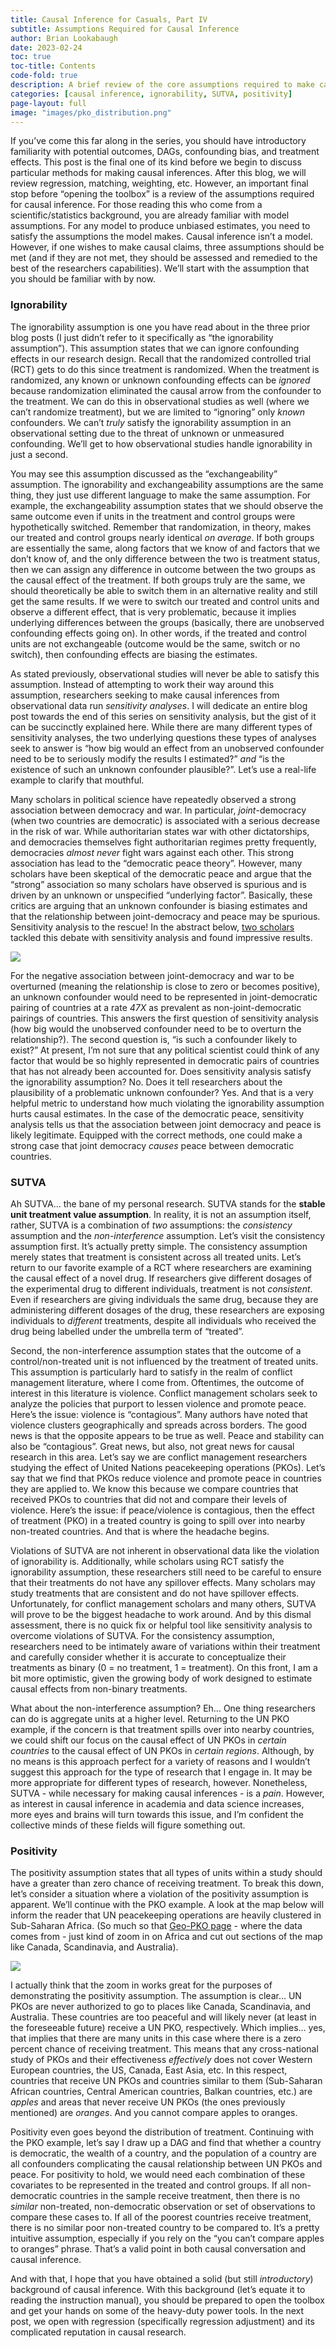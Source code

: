 ```yaml
---
title: Causal Inference for Casuals, Part IV
subtitle: Assumptions Required for Causal Inference
author: Brian Lookabaugh
date: 2023-02-24
toc: true
toc-title: Contents
code-fold: true
description: A brief review of the core assumptions required to make causal inferences.
categories: [causal inference, ignorability, SUTVA, positivity]
page-layout: full
image: "images/pko_distribution.png"
---
```


If you’ve come this far along in the series, you should have introductory familiarity with potential outcomes, DAGs, confounding bias, and treatment effects. This post is the final one of its kind before we begin to discuss particular methods for making causal inferences. After this blog, we will review regression, matching, weighting, etc. However, an important final stop before “opening the toolbox” is a review of the assumptions required for causal inference. For those reading this who come from a scientific/statistics background, you are already familiar with model assumptions. For any model to produce unbiased estimates, you need to satisfy the assumptions the model makes. Causal inference isn’t a model. However, if one wishes to make causal claims, three assumptions should be met (and if they are not met, they should be assessed and remedied to the best of the researchers capabilities). We’ll start with the assumption that you should be familiar with by now.

### Ignorability

The ignorability assumption is one you have read about in the three prior blog posts (I just didn’t refer to it specifically as “the ignorability assumption”). This assumption states that we can ignore confounding effects in our research design. Recall that the randomized controlled trial (RCT) gets to do this since treatment is randomized. When the treatment is randomized, any known or unknown confounding effects can be *ignored* because randomization eliminated the causal arrow from the confounder to the treatment. We can do this in observational studies as well (where we can’t randomize treatment), but we are limited to “ignoring” only *known* confounders. We can’t *truly* satisfy the ignorability assumption in an observational setting due to the threat of unknown or unmeasured confounding. We’ll get to how observational studies handle ignorability in just a second.

You may see this assumption discussed as the “exchangeability” assumption. The ignorability and exchangeability assumptions are the same thing, they just use different language to make the same assumption. For example, the exchangeability assumption states that we should observe the same outcome even if units in the treatment and control groups were hypothetically switched. Remember that randomization, in theory, makes our treated and control groups nearly identical *on average*. If both groups are essentially the same, along factors that we know of and factors that we don’t know of, and the only difference between the two is treatment status, then we can assign any difference in outcome between the two groups as the causal effect of the treatment. If both groups truly are the same, we should theoretically be able to switch them in an alternative reality and still get the same results. If we were to switch our treated and control units and observe a different effect, that is very problematic, because it implies underlying differences between the groups (basically, there are unobserved confounding effects going on). In other words, if the treated and control units are not exchangeable (outcome would be the same, switch or no switch), then confounding effects are biasing the estimates.

As stated previously, observational studies will never be able to satisfy this assumption. Instead of attempting to work their way around this assumption, researchers seeking to make causal inferences from observational data run *sensitivity analyses*. I will dedicate an entire blog post towards the end of this series on sensitivity analysis, but the gist of it can be succinctly explained here. While there are many different types of sensitivity analyses, the two underlying questions these types of analyses seek to answer is “how big would an effect from an unobserved confounder need to be to seriously modify the results I estimated?” *and* “is the existence of such an unknown confounder plausible?”. Let’s use a real-life example to clarify that mouthful.

Many scholars in political science have repeatedly observed a strong association between democracy and war. In particular, *joint*-democracy (when two countries are democratic) is associated with a serious decrease in the risk of war. While authoritarian states war with other dictatorships, and democracies themselves fight authoritarian regimes pretty frequently, democracies *almost never* fight wars against each other. This strong association has lead to the “democratic peace theory”. However, many scholars have been skeptical of the democratic peace and argue that the “strong” association so many scholars have observed is spurious and is driven by an unknown or unspecified “underlying factor”. Basically, these critics are arguing that an unknown confounder is biasing estimates and that the relationship between joint-democracy and peace may be spurious. Sensitivity analysis to the rescue! In the abstract below, [two scholars](https://imai.fas.harvard.edu/research/files/dempeace.pdf) tackled this debate with sensitivity analysis and found impressive results.

![](images/imai_lo_screenshot.png)

For the negative association between joint-democracy and war to be overturned (meaning the relationship is close to zero or becomes positive), an unknown confounder would need to be represented in joint-democratic pairing of countries at a rate *47X* as prevalent as non-joint-democratic pairings of countries. This answers the first question of sensitivity analysis (how big would the unobserved confounder need to be to overturn the relationship?). The second question is, “is such a confounder likely to exist?” At present, I’m not sure that any political scientist could think of any factor that would be so highly represented in democratic pairs of countries that has not already been accounted for. Does sensitivity analysis satisfy the ignorability assumption? No. Does it tell researchers about the plausibility of a problematic unknown confounder? Yes. And that is a very helpful metric to understand how much violating the ignorability assumption hurts causal estimates. In the case of the democratic peace, sensitivity analysis tells us that the association between joint democracy and peace is likely legitimate. Equipped with the correct methods, one could make a strong case that joint democracy *causes* peace between democratic countries.

### SUTVA

Ah SUTVA… the bane of my personal research. SUTVA stands for the **stable unit treatment value assumption**. In reality, it is not an assumption itself, rather, SUTVA is a combination of *two* assumptions: the *consistency* assumption and the *non-interference* assumption. Let’s visit the consistency assumption first. It’s actually pretty simple. The consistency assumption merely states that treatment is consistent across all treated units. Let’s return to our favorite example of a RCT where researchers are examining the causal effect of a novel drug. If researchers give different dosages of the experimental drug to different individuals, treatment is not *consistent*. Even if researchers are giving individuals the same drug, because they are administering different dosages of the drug, these researchers are exposing individuals to *different* treatments, despite all individuals who received the drug being labelled under the umbrella term of “treated”.

Second, the non-interference assumption states that the outcome of a control/non-treated unit is not influenced by the treatment of treated units. This assumption is particularly hard to satisfy in the realm of conflict management literature, where I come from. Oftentimes, the outcome of interest in this literature is violence. Conflict management scholars seek to analyze the policies that purport to lessen violence and promote peace. Here’s the issue: violence is “contagious”. Many authors have noted that violence clusters geographically and spreads across borders. The good news is that the opposite appears to be true as well. Peace and stability can also be “contagious”. Great news, but also, not great news for causal research in this area. Let’s say we are conflict management researchers studying the effect of United Nations peacekeeping operations (PKOs). Let’s say that we find that PKOs reduce violence and promote peace in countries they are applied to. We know this because we compare countries that received PKOs to countries that did not and compare their levels of violence. Here’s the issue: if peace/violence is contagious, then the effect of treatment (PKO) in a treated country is going to spill over into nearby non-treated countries. And that is where the headache begins.

Violations of SUTVA are not inherent in observational data like the violation of ignorability is. Additionally, while scholars using RCT satisfy the ignorability assumption, these researchers still need to be careful to ensure that their treatments do not have any spillover effects. Many scholars may study treatments that are consistent and do not have spillover effects. Unfortunately, for conflict management scholars and many others, SUTVA will prove to be the biggest headache to work around. And by this dismal assessment, there is no quick fix or helpful tool like sensitivity analysis to overcome violations of SUTVA. For the consistency assumption, researchers need to be intimately aware of variations within their treatment and carefully consider whether it is accurate to conceptualize their treatments as binary (0 = no treatment, 1 = treatment). On this front, I am a bit more optimistic, given the growing body of work designed to estimate causal effects from non-binary treatments.

What about the non-interference assumption? Eh… One thing researchers can do is aggregate units at a higher level. Returning to the UN PKO example, if the concern is that treatment spills over into nearby countries, we could shift our focus on the causal effect of UN PKOs in *certain countries* to the causal effect of UN PKOs in *certain regions*. Although, by no means is this approach perfect for a variety of reasons and I wouldn’t suggest this approach for the type of research that I engage in. It may be more appropriate for different types of research, however. Nonetheless, SUTVA - while necessary for making causal inferences - is a *pain*. However, as interest in causal inference in academia and data science increases, more eyes and brains will turn towards this issue, and I’m confident the collective minds of these fields will figure something out.

### Positivity

The positivity assumption states that all types of units within a study should have a greater than zero chance of receiving treatment. To break this down, let’s consider a situation where a violation of the positivity assumption is apparent. We’ll continue with the PKO example. A look at the map below will inform the reader that UN peacekeeping operations are heavily clustered in Sub-Saharan Africa. (So much so that [Geo-PKO page](https://www.pcr.uu.se/data/geo-pko/) - where the data comes from - just kind of zoom in on Africa and cut out sections of the map like Canada, Scandinavia, and Australia).

![](images/pko_distribution.png)

I actually think that the zoom in works great for the purposes of demonstrating the positivity assumption. The assumption is clear… UN PKOs are never authorized to go to places like Canada, Scandinavia, and Australia. These countries are too peaceful and will likely never (at least in the foreseeable future) receive a UN PKO, respectively. Which implies… yes, that implies that there are many units in this case where there is a zero percent chance of receiving treatment. This means that any cross-national study of PKOs and their effectiveness *effectively* does not cover Western European countries, the US, Canada, East Asia, etc. In this respect, countries that receive UN PKOs and countries similar to them (Sub-Saharan African countries, Central American countries, Balkan countries, etc.) are *apples* and areas that never receive UN PKOs (the ones previously mentioned) are *oranges*. And you cannot compare apples to oranges.

Positivity even goes beyond the distribution of treatment. Continuing with the PKO example, let’s say I draw up a DAG and find that whether a country is democratic, the wealth of a country, and the population of a country are all confounders complicating the causal relationship between UN PKOs and peace. For positivity to hold, we would need each combination of these covariates to be represented in the treated and control groups. If all non-democratic countries in the sample receive treatment, then there is no *similar* non-treated, non-democratic observation or set of observations to compare these cases to. If all of the poorest countries receive treatment, there is no similar poor non-treated country to be compared to. It’s a pretty intuitive assumption, especially if you rely on the “you can’t compare apples to oranges” phrase. That’s a valid point in both causal conversation and causal inference.

And with that, I hope that you have obtained a solid (but still *introductory*) background of causal inference. With this background (let’s equate it to reading the instruction manual), you should be prepared to open the toolbox and get your hands on some of the heavy-duty power tools. In the next post, we open with regression (specifically regression adjustment) and its complicated reputation in causal research. 
